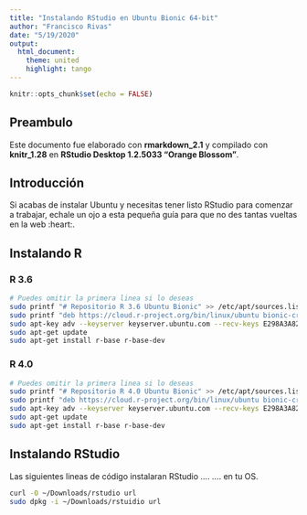 ```yaml
---
title: "Instalando RStudio en Ubuntu Bionic 64-bit"
author: "Francisco Rivas"
date: "5/19/2020"
output: 
  html_document:
    theme: united  
    highlight: tango
---
```


```r
knitr::opts_chunk$set(echo = FALSE)
```

## Preambulo
Este documento fue elaborado con **rmarkdown_2.1** y compilado con **knitr_1.28** en **RStudio Desktop 1.2.5033 "Orange Blossom"**.

## Introducción
Si acabas de instalar Ubuntu y necesitas tener listo RStudio para comenzar a trabajar, echale un ojo a esta pequeña guía para que no des tantas vueltas en la web :heart:.

## Instalando R {.tabset}
### R 3.6

```bash
# Puedes omitir la primera linea si lo deseas
sudo printf "# Repositorio R 3.6 Ubuntu Bionic" >> /etc/apt/sources.list
sudo printf "deb https://cloud.r-project.org/bin/linux/ubuntu bionic-cran35/" >> /etc/apt/sources.list
sudo apt-key adv --keyserver keyserver.ubuntu.com --recv-keys E298A3A825C0D65DFD57CBB651716619E084DAB9
sudo apt-get update
sudo apt-get install r-base r-base-dev
```


### R 4.0

```bash
# Puedes omitir la primera linea si lo deseas
sudo printf "# Repositorio R 4.0 Ubuntu Bionic" >> /etc/apt/sources.list 
sudo printf "deb https://cloud.r-project.org/bin/linux/ubuntu bionic-cran40/" >> /etc/apt/sources.list
sudo apt-key adv --keyserver keyserver.ubuntu.com --recv-keys E298A3A825C0D65DFD57CBB651716619E084DAB9
sudo apt-get update
sudo apt-get install r-base r-base-dev
```

## Instalando RStudio
Las siguientes lineas de código instalaran RStudio .... .... en tu OS.

```bash
curl -O ~/Downloads/rstudio url
sudo dpkg -i ~/Downloads/rstuidio url
```

